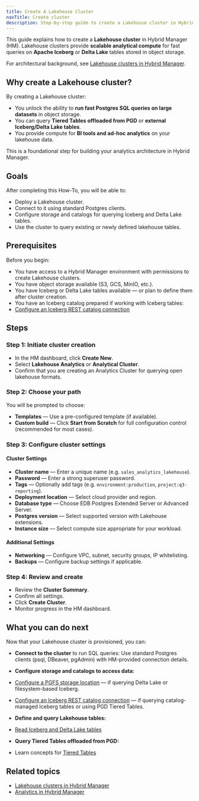 ```yaml
---
title: Create A Lakehouse Cluster
navTitle: Create cluster
description: Step-by-step guide to create a Lakehouse cluster in Hybrid Manager for fast analytics on object storage.
---
```




This guide explains how to create a **Lakehouse cluster** in Hybrid Manager (HM).
Lakehouse clusters provide **scalable analytical compute** for fast queries on **Apache Iceberg** or **Delta Lake** tables stored in object storage.

For architectural background, see [Lakehouse clusters in Hybrid Manager](/edb-postgres-ai/1.3/hybrid-manager/analytics/lakehouse.mdx).

## Why create a Lakehouse cluster?

By creating a Lakehouse cluster:

- You unlock the ability to **run fast Postgres SQL queries on large datasets** in object storage.
- You can query **Tiered Tables offloaded from PGD** or **external Iceberg/Delta Lake tables**.
- You provide compute for **BI tools and ad-hoc analytics** on your lakehouse data.

This is a foundational step for building your analytics architecture in Hybrid Manager.

## Goals

After completing this How-To, you will be able to:

- Deploy a Lakehouse cluster.
- Connect to it using standard Postgres clients.
- Configure storage and catalogs for querying Iceberg and Delta Lake tables.
- Use the cluster to query existing or newly defined lakehouse tables.

## Prerequisites

Before you begin:

- You have access to a Hybrid Manager environment with permissions to create Lakehouse clusters.
- You have object storage available (S3, GCS, MinIO, etc.).
- You have Iceberg or Delta Lake tables available — or plan to define them after cluster creation.
- You have an Iceberg catalog prepared if working with Iceberg tables:
- [Configure an Iceberg REST catalog connection](/edb-postgres-ai/1.3/analytics/how-to-iceberg-reads-writes-with-catalog)

## Steps

### Step 1: Initiate cluster creation

- In the HM dashboard, click **Create New**.
- Select **Lakehouse Analytics** or **Analytical Cluster**.
- Confirm that you are creating an Analytics Cluster for querying open lakehouse formats.

### Step 2: Choose your path

You will be prompted to choose:

- **Templates** — Use a pre-configured template (if available).
- **Custom build** — Click **Start from Scratch** for full configuration control (recommended for most cases).

### Step 3: Configure cluster settings

#### Cluster Settings

- **Cluster name** — Enter a unique name (e.g. `sales_analytics_lakehouse`).
- **Password** — Enter a strong superuser password.
- **Tags** — Optionally add tags (e.g. `environment:production`, `project:q3-reporting`).
- **Deployment location** — Select cloud provider and region.
- **Database type** — Choose EDB Postgres Extended Server or Advanced Server.
- **Postgres version** — Select supported version with Lakehouse extensions.
- **Instance size** — Select compute size appropriate for your workload.

#### Additional Settings

- **Networking** — Configure VPC, subnet, security groups, IP whitelisting.
- **Backups** — Configure backup settings if applicable.

### Step 4: Review and create

- Review the **Cluster Summary**.
- Confirm all settings.
- Click **Create Cluster**.
- Monitor progress in the HM dashboard.

## What you can do next

Now that your Lakehouse cluster is provisioned, you can:

- **Connect to the cluster** to run SQL queries:
Use standard Postgres clients (psql, DBeaver, pgAdmin) with HM-provided connection details.

- **Configure storage and catalogs to access data:**
- [Configure a PGFS storage location](/edb-postgres-ai/1.3/ai-factory/pipeline/pgfs/) — if querying Delta Lake or filesystem-based Iceberg.
- [Configure an Iceberg REST catalog connection](/edb-postgres-ai/1.3/analytics/how-to-iceberg-reads-writes-with-catalog) — if querying catalog-managed Iceberg tables or using PGD Tiered Tables.

- **Define and query Lakehouse tables:**
- [Read Iceberg and Delta Lake tables](/edb-postgres-ai/1.3/analytics/how-to-lakehouse-read-with-without-catalog)

- **Query Tiered Tables offloaded from PGD:**
- Learn concepts for [Tiered Tables](/edb-postgres-ai/1.3/analytics/tiered_tables)

## Related topics

- [Lakehouse clusters in Hybrid Manager](/edb-postgres-ai/1.3/hybrid-manager/analytics/lakehouse.mdx)
- [Analytics in Hybrid Manager](/edb-postgres-ai/1.3/hybrid-manager/analytics/)
